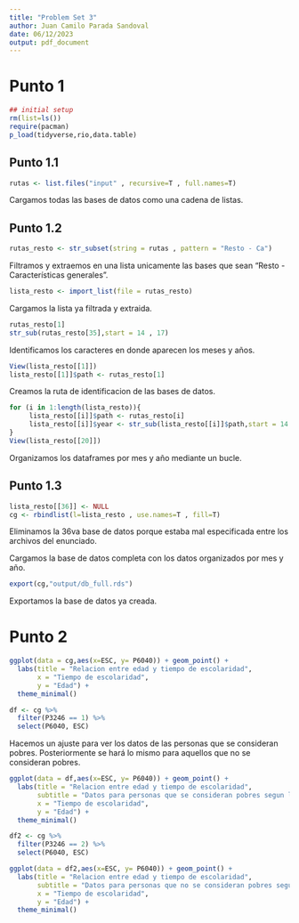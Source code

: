 ---
title: "Problem Set 3"
author: Juan Camilo Parada Sandoval
date: 06/12/2023
output: pdf_document
---
# Punto 1
```{r}
## initial setup
rm(list=ls())
require(pacman)
p_load(tidyverse,rio,data.table)
```

## Punto 1.1 
```{r}
rutas <- list.files("input" , recursive=T , full.names=T)
```
Cargamos todas las bases de datos como una cadena de listas.

## Punto 1.2
```{r}
rutas_resto <- str_subset(string = rutas , pattern = "Resto - Ca")
```
Filtramos y extraemos en una lista unicamente las bases que sean "Resto - Características generales".

```{r}
lista_resto <- import_list(file = rutas_resto)
```
Cargamos la lista ya filtrada y extraida.

```{r}
rutas_resto[1]
str_sub(rutas_resto[35],start = 14 , 17)
```
Identificamos los caracteres en donde aparecen los meses y años.

```{r}
View(lista_resto[[1]])
lista_resto[[1]]$path <- rutas_resto[1]
```
Creamos la ruta de identificacion de las bases de datos.

```{r}
for (i in 1:length(lista_resto)){
     lista_resto[[i]]$path <- rutas_resto[i]  
     lista_resto[[i]]$year <- str_sub(lista_resto[[i]]$path,start = 14 , 17)
}
View(lista_resto[[20]])
```
Organizamos los dataframes por mes y año mediante un bucle.

## Punto 1.3

```{r}
lista_resto[[36]] <- NULL
cg <- rbindlist(l=lista_resto , use.names=T , fill=T)
```

Eliminamos la 36va base de datos porque estaba mal especificada entre los archivos del enunciado.


Cargamos la base de datos completa con los datos organizados por mes y año.

```{r}
export(cg,"output/db_full.rds")
```
Exportamos la base de datos ya creada.

# Punto 2

```{r}
ggplot(data = cg,aes(x=ESC, y= P6040)) + geom_point() + 
  labs(title = "Relacion entre edad y tiempo de escolaridad", 
       x = "Tiempo de escolaridad",
       y = "Edad") +
  theme_minimal()
```

```{r}
df <- cg %>%
  filter(P3246 == 1) %>%
  select(P6040, ESC)
```
Hacemos un ajuste para ver los datos de las personas que se consideran pobres.
Posteriormente se hará lo mismo para aquellos que no se consideran pobres.

```{r}
ggplot(data = df,aes(x=ESC, y= P6040)) + geom_point() + 
  labs(title = "Relacion entre edad y tiempo de escolaridad",
       subtitle = "Datos para personas que se consideran pobres segun la GEIH",
       x = "Tiempo de escolaridad",
       y = "Edad") +
  theme_minimal()
```

```{r}
df2 <- cg %>%
  filter(P3246 == 2) %>%
  select(P6040, ESC)

ggplot(data = df2,aes(x=ESC, y= P6040)) + geom_point() + 
  labs(title = "Relacion entre edad y tiempo de escolaridad",
       subtitle = "Datos para personas que no se consideran pobres segun la GEIH",
       x = "Tiempo de escolaridad",
       y = "Edad") +
  theme_minimal()

```











